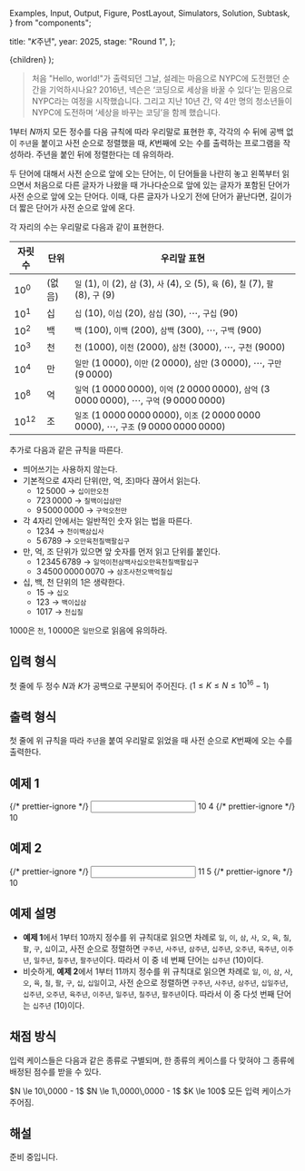   Examples,
  Input,
  Output,
  Figure,
  PostLayout,
  Simulators,
  Solution,
  Subtask,
} from "components";

  title: "𝘒주년",
  year: 2025,
  stage: "Round 1",
};

  <PostLayout meta={meta}>{children}</PostLayout>
);

<div style={{ display: "flex" }}>
  <Figure
    src="/2025/r1-09-9.4b3f67aa0e7a.png"
    width={240}
  />
</div>

> 처음 "Hello, world!"가 출력되던 그날,
> 설레는 마음으로 NYPC에 도전했던 순간을 기억하시나요?
> 2016년, 넥슨은 ‘코딩으로 세상을 바꿀 수 있다’는 믿음으로
> NYPC라는 여정을 시작했습니다.
> 그리고 지난 10년 간, 약 $4$만 명의 청소년들이 NYPC에 도전하며
> ‘세상을 바꾸는 코딩’을 함께 했습니다.

$1$부터 $N$까지 모든 정수를
다음 규칙에 따라 우리말로 표현한 후,
각각의 수 뒤에 공백 없이 `주년`을 붙이고 사전 순으로 정렬했을 때,
$K$번째에 오는 수를 출력하는 프로그램을 작성하라.
주년을 붙인 뒤에 정렬한다는 데 유의하라.

두 단어에 대해서 사전 순으로 앞에 오는 단어는,
이 단어들을 나란히 놓고 왼쪽부터 읽으면서 처음으로 다른 글자가 나왔을 때
가나다순으로 앞에 있는 글자가 포함된 단어가 사전 순으로 앞에 오는 단어다.
이때, 다른 글자가 나오기 전에 단어가 끝난다면,
길이가 더 짧은 단어가 사전 순으로 앞에 온다.

각 자리의 수는 우리말로 다음과 같이 표현한다.

| 자릿수 | 단위 | 우리말 표현 |
| --- | --- | --- |
| $10^{0}$  | (없음) | `일` ($1$), `이` ($2$), `삼` ($3$), `사` ($4$), `오` ($5$), `육` ($6$), `칠` ($7$), `팔` ($8$), `구` ($9$) |
| $10^{1}$  | 십    | `십` ($10$), `이십` ($20$), `삼십` ($30$), $\cdots$, `구십` ($90$) |
| $10^{2}$  | 백    | `백` ($100$), `이백` ($200$), `삼백` ($300$), $\cdots$, `구백` ($900$) |
| $10^{3}$  | 천    | `천` ($1000$), `이천` ($2000$), `삼천` ($3000$), $\cdots$, `구천` ($9000$) |
| $10^{4}$  | 만    | `일만` ($1\,0000$), `이만` ($2\,0000$), `삼만` ($3\,0000$), $\cdots$, `구만` ($9\,0000$) |
| $10^{8}$  | 억    | `일억` ($1\,0000\,0000$), `이억` ($2\,0000\,0000$), `삼억` ($3\,0000\,0000$), $\cdots$, `구억` ($9\,0000\,0000$) | 
| $10^{12}$	| 조    | `일조` ($1\,0000\,0000\,0000$), `이조` ($2\,0000\,0000\,0000$), $\cdots$, `구조` ($9\,0000\,0000\,0000$) |

추가로 다음과 같은 규칙을 따른다. 
- 띄어쓰기는 사용하지 않는다.
- 기본적으로 $4$자리 단위(만, 억, 조)마다 끊어서 읽는다.
    - $12\,5000$ → `십이만오천`
    - $723\,0000$ → `칠백이십삼만`
    - $9\,5000\,0000$ → `구억오천만`
- 각 $4$자리 안에서는 일반적인 숫자 읽는 법을 따른다.
    - $1234$ → `천이백삼십사`
    - $5\,6789$ → `오만육천칠백팔십구`
- 만, 억, 조 단위가 있으면 앞 숫자를 먼저 읽고 단위를 붙인다.
    - $1\,2345\,6789$ → `일억이천삼백사십오만육천칠백팔십구`
    - $3\,4500\,0000\,0070$ → `삼조사천오백억칠십`
- 십, 백, 천 단위의 $1$은 생략한다.
    - $15$ → `십오`
    - $123$ → `백이십삼`
    - $1017$ → `천십칠`

$1000$은 `천`, $1\,0000$은 `일만`으로 읽음에 유의하라.

## 입력 형식

첫 줄에 두 정수 $N$과 $K$가 공백으로 구분되어 주어진다.
($1 \le K \le N \le 10^{16} - 1$) 

## 출력 형식

첫 줄에 위 규칙을 따라 `주년`을 붙여 우리말로 읽었을 때
사전 순으로 $K$번째에 오는 수를 출력한다.

## 예제 1

<Examples>
  {/* prettier-ignore */}
  <Input>
10 4
  </Input>
  {/* prettier-ignore */}
  <Output>
10
  </Output>
</Examples>

## 예제 2

<Examples>
  {/* prettier-ignore */}
  <Input>
11 5
  </Input>
  {/* prettier-ignore */}
  <Output>
10
  </Output>
</Examples>

## 예제 설명

- **예제 1**에서 $1$부터 $10$까지 정수를 위 규칙대로 읽으면 차례로
`일`, `이`, `삼`, `사`, `오`, `육`, `칠`, `팔`, `구`, `십`이고,
사전 순으로 정렬하면 `구주년`, `사주년`, `삼주년`, `십주년`, `오주년`, `육주년`, `이주년`, `일주년`, `칠주년`, `팔주년`이다.
따라서 이 중 네 번째 단어는 `십주년` ($10$)이다.
- 비슷하게, **예제 2**에서 $1$부터 $11$까지 정수를 위 규칙대로 읽으면 차례로
`일`, `이`, `삼`, `사`, `오`, `육`, `칠`, `팔`, `구`, `십`, `십일`이고,
사전 순으로 정렬하면 `구주년`, `사주년`, `삼주년`, `십일주년`, `십주년`, `오주년`, `육주년`, `이주년`, `일주년`, `칠주년`, `팔주년`이다.
따라서 이 중 다섯 번째 단어는 `십주년` ($10$)이다. 
 
## 채점 방식

입력 케이스들은 다음과 같은 종류로 구별되며, 한 종류의 케이스를 다 맞혀야 그 종류에 배정된 점수를 받을 수 있다.

<Subtask index={1} score={14}>
  $N \le 10\,0000 - 1$
</Subtask>
<Subtask index={2} score={20}>
  $N \le 1\,0000\,0000 - 1$
</Subtask>
<Subtask index={3} score={21}>
  $K \le 100$
</Subtask>
<Subtask index={4} score={45}>
  모든 입력 케이스가 주어짐.
</Subtask>

## 해설

<Solution>
준비 중입니다.
</Solution>
